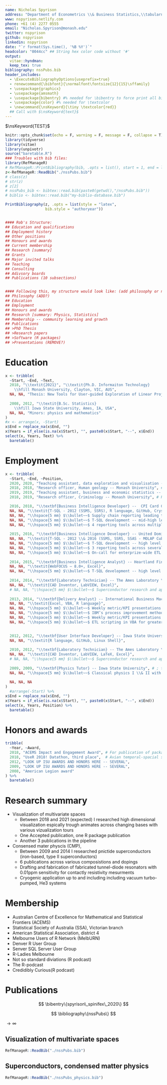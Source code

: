 ```yaml
---
name: Nicholas Spyrison
address: "Department of Econometrics \\& Business Statistics,\\tabularnewline Monash University, VIC 3145, Australia."
www: nspyrison.netlify.com
phone: +61 (4) 2277 0555
email: "Nicholas.Spyrison@monash.edu"
twitter: nspyrison
github: nspyrison
linkedin: nspyrison
date: "`r format(Sys.time(), '%B %Y')`"
headcolor: "0044cc" ## String hex color code without '#'
output: 
  vitae::hyndman:
  keep_tex: true 
bibliography: nssPubs.bib
header_includes:
  - \ExecuteBibliographyOptions{useprefix=true}
  - renewcommand{\bibfont}{\normalfont\fontsize{12}{15}\sffamily}
  - \usepackage{graphicx}
  - \usepackage{amsmath}
  - \usepackage{bibentry} #% needed for \bibentry to force print all bib entries
  - \usepackage{color} #% needed for \textcolor 
  - \newcommand{\nsKeyword}{\tiny \textcolor{red}}
  ## Call with $\nsKeyword{text}$
---
```


$\nsKeyword{TEST}$

```r
knitr::opts_chunk$set(echo = F, warning = F, message = F, collapse = T)
library(tidyverse)
library(vitae)
library(unpivotr)
source("baretable.R")
### Troubles with bib files:
library(RefManageR)
# RefManageR::PrintBibliography(bib, .opts = list(), start = 1, end = length(bib))
z<-RefManageR::ReadBib("./nssPubs.bib")
# class(z)
# str(z)
# z[2]
# nssPubs_bib <- bibtex::read.bib(paste0(getwd(),"/nssPubs.bib"))
# biblio <- bibtex::read.bib("my-biblio-database.bib")

PrintBibliography(z, .opts = list(style = "latex",
                  bib.style = "authoryear"))


#### Rob's Structure:
## Education and qualifications
## Employment history
## Other positions
## Honours and awards
## Current membership
## Research [summary]
## Grants
## Major invited talks
## Teaching
## Consulting
## Adivsory boards
## Publications (10 subsections)


#### Following this, my structure would look like: (add philosophy or no?)
## Philosophy (ADD?)
## Education
## Employment
## Honours and awards
## Research [summary: Physics, Statistics]
## Membership -- community learning and growth
## Publications
## >PhD Thesis
## >Research papers
## >Software (R packages)
## >Presentations (REMOVE?)
```

# Education

```r
x <- tribble(
  ~Start, ~End, ~Text,
  2018, "\\textit{2021}", "\\textit{Ph.D. Informaiton Technology} 
    \\hfill Monash University, Clayton, VIC, AUS",
  NA, NA, "Thesis: New Tools for User-guided Exploration of Linear Projections \\hspace{60 mm}", #hspace longest line
  
  2008, 2012, "\\textit{B.Sc. Statistics}
    \\hfill Iowa State University, Ames, IA, USA",
  NA, NA, "Minors: physics and mathematics"
) 
#x <- arrange(x, -Start)
x$End = replace_na(x$End, "")
x$Years = if_else(is.na(x$Start), "", paste0(x$Start, "--", x$End))
select(x, Years, Text) %>%
  baretable()
```



# Employment

```r
x <- tribble(
  ~Start, ~End, ~Position,
  2020, 2020, "Teaching assistant, data exploration and visualisation -- Monash University", # FIT 5147
  2018, 2018, "Research officer, Human geology -- Monash University", # R Language, ETL of AUS census, 3 census of Melb, 2 of Sydn 
  2019, 2019, "Teaching assistant, business and economic statistics -- Monash University", #ETC1000 
  2018, 2019, "Research officer, Criminology -- Monash University", # R Language, ETL and analysis gauguing communitiy interaction across intervention

  2016, 2018, "\\textbf{Business Intelligence Developer} --  CPI Card Group Inc.",
  NA, NA, "\\textit{T-SQL - 2012 (SSMS, SSRS), R language, GitHub, Crystal Reports, Oracle BICS, Excel}",
  NA, NA, "\\hspace{5 mm} $\\bullet~~$ Supply chain reporting leading to more than \\$4 M USD cost reduction",
  NA, NA, "\\hspace{5 mm} $\\bullet~~$ T-SQL development -- mid-high level abstraction",
  NA, NA, "\\hspace{5 mm} $\\bullet~~$ 4 reporting tools across multiple db instances",
  
  2015, 2016, "\\textbf{Business Intelligence Developer} -- United Dominion Realty Trust Inc. (UDR)",
  NA, NA, "\\textit{T-SQL - 2012 \\& 2016 (SSMS, SSRS, SSAS - MOLAP Cube), PowerBI, WebFOCUS – 8.0+, Excel}",
  NA, NA, "\\hspace{5 mm} $\\bullet~~$ T-SQL development -- high level abstraction",
  NA, NA, "\\hspace{5 mm} $\\bullet~~$ 3 reporting tools across several db instances",
  NA, NA, "\\hspace{5 mm} $\\bullet~~$ On-call for enterprize-wide ETL process",
  
  2014, 2015, "\\textbf{Business Intelligence Analyst} -- Heartland Financial USA Inc.",
  NA, NA, "\\textit{WebFOCUS – 8.0+, Excel}",
  NA, NA, "\\hspace{5 mm} $\\bullet~~$ T-SQL development -- high level abstraction",
  
  2014, 2014, "\\textbf{Laboratory Technician} -- The Ames Laboratory \\& Iowa State University", # ; the Department of Physics \\& Astronomy
  NA, NA, "\\textit{CAD Inventor, LabVIEW, Excel}", 
  # NA, NA, "\\hspace{5 mm} $\\bullet~~$ Superconductor research and aperatus fabrication",
  
  2013, 2014, "\\textbf{Delivery Analyst} -- International Business Machines Cooporation (IBM)",
  NA, NA, "\\textit{Excel, VBA, R language}",
  NA, NA, "\\hspace{5 mm} $\\bullet~~$ Weekly metric/KPI presentations to lower and mid managment",
  NA, NA, "\\hspace{5 mm} $\\bullet~~$ IBM’s process improvement methodology, root cause analysis, process behavior analysis", # IBM ver is Global distribution framework, GDF
  NA, NA, "\\hspace{5 mm} $\\bullet~~$ Weekly metric/KPI presentations to lower and mid managment",
  NA, NA, "\\hspace{5 mm} $\\bullet~~$ ETL scripting in VBA for greater than 1 FTE savings across the team",

  
  2012, 2012, "\\textbf{User Interface Developer} -- Iowa State University", # ; the Department of Statistics
  NA, NA, "\\textit{R language, GitHub, Linux Shell}",
  
  2010, 2012, "\\textbf{Laboratory Technician} -- The Ames Laboratory \\& Iowa State University", # ; the Department of Physics & Astronomy
  NA, NA, "\\textit{CAD Inventor, LabVIEW, LaTeX, Excel}", 
  # NA, NA, "\\hspace{5 mm} $\\bullet~~$ Superconductor research and aperatus fabrication",
  
  2009, 2009, "\\textbf{Physics Tutor} -- Iowa State University", # ; the Department of Physics \\& Astronomy
  NA, NA, "\\hspace{5 mm} $\\bullet~~$ Classical physics I \\& II with calculus",
  
  NA, NA, NA
)
  #arrange(-Start) %>%
x$End = replace_na(x$End, "")
x$Years = if_else(is.na(x$Start), "", paste0(x$Start, "--", x$End))
select(x, Years, Position) %>%
  baretable()
```

# Honors and awards

```r
tribble(
  ~Year, ~Award,
  2018, "ACEMS Impact and Engagement Award", # For publication of package; 'spinifex'
  2018, "UseR 2018! Datathon, third place",  # Avian temporal-spacial shiny
  2012, "LOOK UP ISU AWARDS AND HONORS HERE -- SEVERAL",
  2009, "LOOK UP ISU AWARDS AND HONORS HERE -- SEVERAL",
  2008, "American Legion award"
) %>%
  baretable()
```

# Research summary

  * Visualization of multivariate spaces
      * Between 2018 and 2021 (expected) I researched high dimensional visualization espically trough animates across changing bases with various vizualization tours
      * One Accepted publication, one R package publication
      * Another 3 publications in the pipeline
  * Consensed mater physcis (CMP),  
      * Between 2009 and 2014 I researched pnictide superconductors (iron-based, type II superconductors)
      * 6 publications across various composistions and dopings
      * Drafting and fabrication of fabricated tunnel-diode resonators with 0.01ppm sensitivity for contactly resistivity mesurments
      * Cryogenic application up to and including including vacuum turbo-pumped, He3 systems

  
# Membership

  * Australian Centre of Excellence for Mathematical and Statistical Frontiers (ACEMS)
  * Statistical Society of Australia (SSA), Victorian branch
  * American Statistical Association, district 4
  * Melbourne Users of R Network (MelbURN)
  * Denver R User Group
  * Senver SQL Server User Group
  * R-Ladies Melbourne
  * Not so standard diviations (R podcast)
  * The R-podcast
  * Credidibly Curious(R podcast)

# Publications



$$
\bibentry\{spyrison\_spinifex\_2020\}
$$


$$
\bibliography\{nssPubs\}
$$

<!-- \\lim_{x\\to\\infty} -->
<!-- \\bibentry{spyrison_spinifex_2020} -->
<!-- \renewcommand{\bibfont}{\normalfont\fontsize{10}{11.8}\sffamily} -->
<!-- ## PhD thesis -->
<!-- ## Research papers -->
<!-- ## Software (R packages) -->
<!-- ## Presentations -->
<!-- ## Research papers, physics -->
$\to \infty$

## Visualization of multivariate spaces
```r
RefManageR::ReadBib("./nssPubs.bib")
```

## Superconductors, condensed matter physics
```r
RefManageR::ReadBib("./nssPubs_physics.bib")
```


